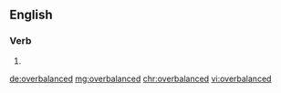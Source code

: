 ==English==

===Verb===
{{head|en|verb form}}

# {{en-past of|overbalance}}

[[de:overbalanced]]
[[mg:overbalanced]]
[[chr:overbalanced]]
[[vi:overbalanced]]